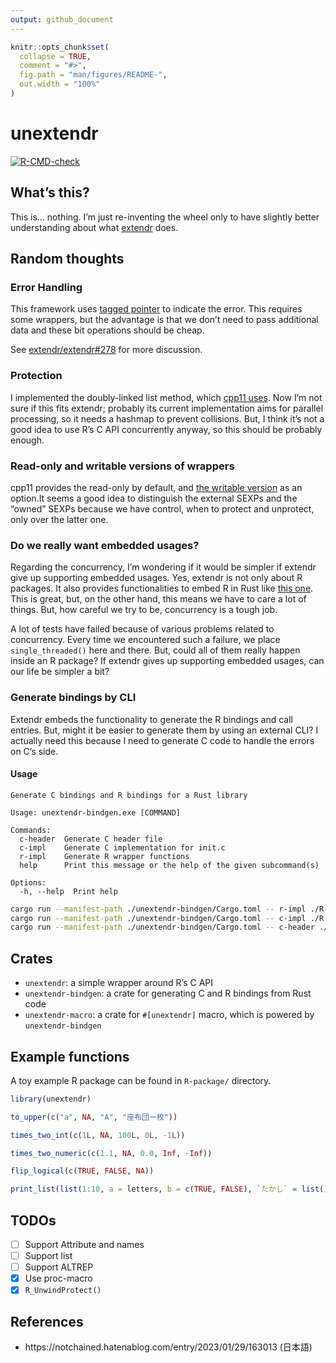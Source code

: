 ```yaml
---
output: github_document
---
```


<!-- README.md is generated from README.Rmd. Please edit that file -->

```r
knitr::opts_chunk$set(
  collapse = TRUE,
  comment = "#>",
  fig.path = "man/figures/README-",
  out.width = "100%"
)
```

# unextendr

<!-- badges: start -->
[![R-CMD-check](https://github.com/yutannihilation/unextendr/actions/workflows/R-CMD-check.yaml/badge.svg)](https://github.com/yutannihilation/unextendr/actions/workflows/R-CMD-check.yaml)
<!-- badges: end -->

## What's this?

This is... nothing. I'm just re-inventing the wheel only to have slightly better
understanding about what [extendr](https://extendr.github.io/) does.

## Random thoughts

### Error Handling

This framework uses [tagged pointer](https://en.wikipedia.org/wiki/Tagged_pointer) to indicate the error.
This requires some wrappers, but the advantage is that we don't need to pass additional data
and these bit operations should be cheap.

See [extendr/extendr#278](https://github.com/extendr/extendr/issues/278) for more discussion.

### Protection

I implemented the doubly-linked list method, which [cpp11 uses](https://cpp11.r-lib.org/articles/internals.html#protection).
Now I'm not sure if this fits extendr; probably its current implementation aims for
parallel processing, so it needs a hashmap to prevent collisions. But, I think
it's not a good idea to use R's C API concurrently anyway, so this should be probably
enough.

### Read-only and writable versions of wrappers

cpp11 provides the read-only by default, and [the writable version](https://cpp11.r-lib.org/articles/motivations.html#copy-on-write-semantics)
as an option.It seems a good idea to distinguish the external SEXPs and the
"owned" SEXPs because we have control, when to protect and unprotect, only over
the latter one.

### Do we really want embedded usages?

Regarding the concurrency, I'm wondering if it would be simpler if extendr give
up supporting embedded usages. Yes, extendr is not only about R packages. It also
provides functionalities to embed R in Rust like [this one](https://github.com/yutannihilation/extendr-tide-api-server-example).
This is great, but, on the other hand, this means we have to care a lot of things.
But, how careful we try to be, concurrency is a tough job.

A lot of tests have failed because of various problems related to concurrency.
Every time we encountered such a failure, we place `single_threaded()` here and
there. But, could all of them really happen inside an R package? If extendr gives
up supporting embedded usages, can our life be simpler a bit?

### Generate bindings by CLI

Extendr embeds the functionality to generate the R bindings and call entries.
But, might it be easier to generate them by using an external CLI? I actually
need this because I need to generate C code to handle the errors on C's side.

#### Usage

``` console
Generate C bindings and R bindings for a Rust library

Usage: unextendr-bindgen.exe [COMMAND]

Commands:
  c-header  Generate C header file
  c-impl    Generate C implementation for init.c
  r-impl    Generate R wrapper functions
  help      Print this message or the help of the given subcommand(s)

Options:
  -h, --help  Print help

```

```sh
cargo run --manifest-path ./unextendr-bindgen/Cargo.toml -- r-impl ./R-package/src/rust/src/lib.rs > ./R-package/R/wrappers.R
cargo run --manifest-path ./unextendr-bindgen/Cargo.toml -- c-impl ./R-package/src/rust/src/lib.rs > ./R-package/src/init
cargo run --manifest-path ./unextendr-bindgen/Cargo.toml -- c-header ./R-package/src/rust/src/lib.rs > ./R-package/src/rust/api.h
```


## Crates

* `unextendr`: a simple wrapper around R's C API
* `unextendr-bindgen`: a crate for generating C and R bindings from Rust code
* `unextendr-macro`: a crate for `#[unextendr]` macro, which is powered by `unextendr-bindgen`

## Example functions

A toy example R package can be found in `R-package/` directory.

```r
library(unextendr)

to_upper(c("a", NA, "A", "座布団一枚"))

times_two_int(c(1L, NA, 100L, 0L, -1L))

times_two_numeric(c(1.1, NA, 0.0, Inf, -Inf))

flip_logical(c(TRUE, FALSE, NA))

print_list(list(1:10, a = letters, b = c(TRUE, FALSE), `たかし` = list(), D = NULL))
```

## TODOs

- [ ] Support Attribute and names
- [ ] Support list
- [ ] Support ALTREP
- [x] Use proc-macro
- [x] `R_UnwindProtect()`

## References

* https://notchained.hatenablog.com/entry/2023/01/29/163013 (日本語)
